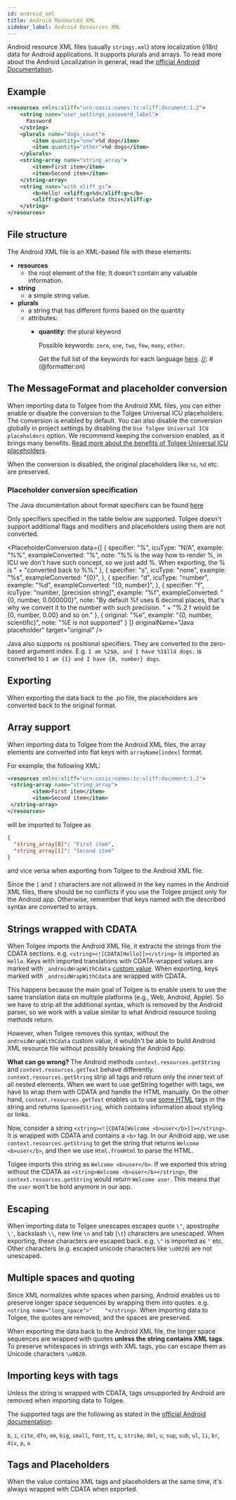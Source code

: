 ```yaml
---
id: android_xml
title: Android Resources XML
sidebar_label: Android Resources XML
---
```


Android resource XML files (usually `strings.xml`) store localization (i18n) data for Android applications.
It supports plurals and arrays. To read more about the Android Localization in general, read the [official
Android Documentation](https://developer.android.com/guide/topics/resources/localization).

## Example
```xml
<resources xmlns:xliff="urn:oasis:names:tc:xliff:document:1.2">
    <string name="user_settings_password_label">
      Password
    </string>
    <plurals name="dogs_count">
        <item quantity="one">%d dog</item>
        <item quantity="other">%d dogs</item>
    </plurals>
    <string-array name="string_array">
        <item>First item</item>
        <item>Second item</item>
    </string-array>
    <string name="with_xliff_gs">
        <b>Hello! <xliff:g>%d</xliff:g></b>
        <xliff:g>Dont'translate this</xliff:g>
    </string>
</resources>
```

## File structure
The Android XML file is an XML-based file with these elements:

[//]: # (@formatter:off)
- **resources**
  - the root element of the file; It doesn't contain any valuable information.
- **string**
  - a simple string value.
- **plurals**
  - a string that has different forms based on the quantity
  - attributes:
    - **quantity**: the plural keyword

      Possible keywords: `zero`, `one`, `two`, `few`, `many`, `other`.

      Get the full list of the keywords for each language [here](https://www.unicode.org/cldr/charts/44/supplemental/language_plural_rules.html).
[//]: # (@formatter:on)

## The MessageFormat and placeholder conversion
When importing data to Tolgee from the Android XML files, you can either enable or disable the
conversion to the Tolgee Universal ICU placeholders. The conversion is enabled by default. You can also disable the
conversion globally in project settings by disabling the `Use Tolgee Universal ICU placeholders` option. We recommend
keeping the conversion enabled, as it brings many benefits.
[Read more about the benefits of Tolgee Universal ICU placeholders](/platform/translation_process/tolgee_universal_icu_placeholders).

When the conversion is disabled, the original placeholders like `%s`, `%d` etc. are preserved.

### Placeholder conversion specification

The Java documentation about format specifiers can be found
[here](https://docs.oracle.com/javase/8/docs/api/java/util/Formatter.html)

Only specifiers specified in the table below are supported. Tolgee doesn't support additional flags and modifiers and
placeholders using them are not converted.


<PlaceholderConversion data={[
  {
    specifier: "%",
    icuType: "N/A",
    example: "%%",
    exampleConverted: "%",
    note: "%% is the way how to render %, in ICU we don't have such concept, so we just add %. When exporting, the % is " +
      "converted back to %%."
  },
  {
    specifier: "s",
    icuType: "none",
    example: "%s",
    exampleConverted: "{0}",
  },
  {
    specifier: "d",
    icuType: "number",
    example: "%d",
    exampleConverted: "{0, number}",
  },
  {
    specifier: "f",
    icuType: "number, [precision string]",
    example: "%f",
    exampleConverted: "{0, number, 0.000000}",
    note: "By default %f uses 6 decimal places, that's why we convert it to the number with such precision. " +
      "%.2 f would be {0, number, 0.00} and so on."
  },
  {
    original: "%e",
    example: "{0, number, scientific}",
    note: "%E is not supported"
  }
]} originalName="Java placeholder" target="original" />

Java also supports `n$` positional specifiers. They are converted to the zero-based argument index. E.g.
`I am %2$@, and I have %1$lld dogs.` is converted to `I am {1} and I have {0, number} dogs`.

## Exporting
When exporting the data back to the .po file, the placeholders are converted back to the original format.

## Array support
When importing data to Tolgee from the Android XML files, the array elements are converted into flat keys with
`arrayName[index]` format.

For example, the following XML:
```xml
<resources xmlns:xliff="urn:oasis:names:tc:xliff:document:1.2">
 <string-array name="string_array">
        <item>First item</item>
        <item>Second item</item>
 </string-array>
</resources>
```

will be imported to Tolgee as

```json
{
  "string_array[0]": "First item",
  "string_array[1]": "Second item"
}
```

and vice versa when exporting from Tolgee to the Android XML file.

Since the `[` and `]` characters are not allowed in the key names in the Android XML files,
there should be no conflicts if you use the Tolgee project only for the Android app. Otherwise, remember that keys named
with the described syntax are converted to arrays.

## Strings wrapped with CDATA
When Tolgee imports the Android XML file, it extracts the strings from the CDATA sections. e.g.
`<string><![CDATA[Hello]]></string>` is imported as `Hello`. Keys with imported translations with CDATA-wrapped values
are marked with `_androidWrapWithCdata` [custom value](/platform/translation_keys/custom_values). When exporting,
keys marked with `_androidWrapWithCdata` are wrapped with CDATA.

This happens because the main goal of Tolgee is to enable users to use the same translation data on multiple platforms
(e.g., Web, Android, Apple). So we have to strip all the additional syntax, which is removed by the Android parser, so we
work with a value similar to what Android resource tooling methods return.

However, when Tolgee removes this syntax, without the `androidWrapWithCdata` custom value, it wouldn't be able to build
Android XML resource file without possibly breaking the Android App.

**What can go wrong?** The Android methods `context.resources.getString` and `context.resources.getText` behave differently. `context.resources.getString` strip all tags and return only the inner text of all nested elements. When we want to use getString together with tags,
we have to wrap them with CDATA and handle the HTML manually. On the other hand, `context.resources.getText` enables us
to use [some HTML](https://developer.android.com/guide/topics/resources/string-resource#StylingWithHTML) tags in the string and returns `SpannedString`, which contains information about styling or links.

Now, consider a string `<string><![CDATA[Welcome <b>user</b>]]></string>`. It is wrapped with CDATA and contains a `<b>`
tag. In our Android app, we use `context.resources.getString` to get the string that returns `Welcome <b>user</b>`, and then
we use `Html.fromHtml` to parse the HTML.

Tolgee imports this string as `Welcome <b>user</b>`. If we exported this string without the CDATA as
`<string>Welcome <b>user</b></string>`, the `context.resources.getString` would return `Welcome user`. This means that
the `user` won't be bold anymore in our app.

## Escaping
When importing data to Tolgee unescapes escapes quote `\"`, apostrophe `\'`, backslash `\\`, new line `\n` and tab (`\t`) characters are unescaped. When exporting,
these characters are escaped back. e.g. `\"` is imported as `"` etc. Other characters (e.g. escaped unicode characters like `\u0020`) are not unescaped.

## Multiple spaces and quoting
Since XML normalizes white spaces when parsing, Android enables us to preserve longer space sequences by wrapping them into
quotes. e.g. `<string name="long_space">"    "</string>`. When importing data to Tolgee, the quotes are removed, and the
spaces are preserved.

When exporting the data back to the Android XML file, the longer space sequences are wrapped with quotes **unless the
string contains XML tags**. To preserve whitespaces in strings with XML tags, you can escape them as Unicode characters
`\u0020`.

## Importing keys with tags
Unless the string is wrapped with CDATA, tags unsupported by Android are removed when importing data to Tolgee.

The supported tags are the following as stated in the
[official Android documentation](https://developer.android.com/guide/topics/resources/string-resource#StylingWithHTML):

`b`, `i`, `cite`, `dfn`, `em`,
`big`, `small`, `font`,
`tt`, `s`, `strike`, `del`, `u`,
`sup`, `sub`, `ul`, `li`,
`br`, `div`, `p`, `a`



## Tags and Placeholders
When the value contains XML tags and placeholders at the same time, it's always wrapped with CDATA when exported.



<Importing />
